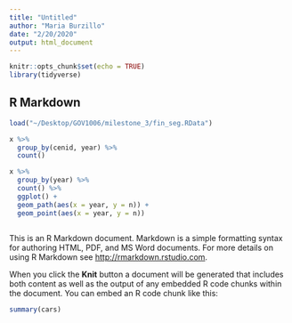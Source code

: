 ```yaml
---
title: "Untitled"
author: "Maria Burzillo"
date: "2/20/2020"
output: html_document
---
```


```r
knitr::opts_chunk$set(echo = TRUE)
library(tidyverse)
```

## R Markdown

```r
load("~/Desktop/GOV1006/milestone_3/fin_seg.RData")
```

```r
x %>%
  group_by(cenid, year) %>%
  count()

x %>%
  group_by(year) %>%
  count() %>%
  ggplot() +
  geom_path(aes(x = year, y = n)) +
  geom_point(aes(x = year, y = n))
  


```


This is an R Markdown document. Markdown is a simple formatting syntax for authoring HTML, PDF, and MS Word documents. For more details on using R Markdown see <http://rmarkdown.rstudio.com>.

When you click the **Knit** button a document will be generated that includes both content as well as the output of any embedded R code chunks within the document. You can embed an R code chunk like this:

```r
summary(cars)
```
